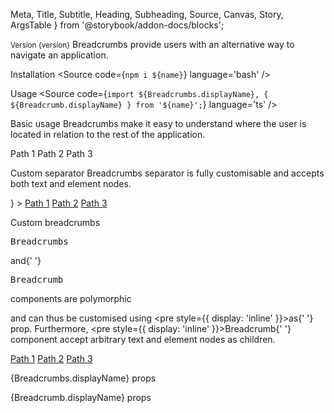   Meta,
  Title,
  Subtitle,
  Heading,
  Subheading,
  Source,
  Canvas,
  Story,
  ArgsTable
} from '@storybook/addon-docs/blocks';




<Meta title='Components/Breadcrumbs' />

<Title>Breadcrumbs</Title>
<Subtitle>
  <small>Version {version}</small>
</Subtitle>
<Subtitle>
  Breadcrumbs provide users with an alternative way to navigate an application.
</Subtitle>

<Heading>Installation</Heading>
<Source code={`npm i ${name}`} language='bash' />

<Heading>Usage</Heading>
<Source
  code={`import ${Breadcrumbs.displayName}, { ${Breadcrumb.displayName} } from '${name}';`}
  language='ts'
/>

<Subheading>Basic usage</Subheading>
<Subtitle>
  Breadcrumbs make it easy to understand where the user is located in relation
  to the rest of the application.
</Subtitle>

<Canvas>
  <Story name='Basic usage'>
    <div style={{ display: 'flex', padding: '10px' }}>
      <Breadcrumbs>
        <Breadcrumb>Path 1</Breadcrumb>
        <Breadcrumb>Path 2</Breadcrumb>
        <Breadcrumb active>Path 3</Breadcrumb>
      </Breadcrumbs>
    </div>
  </Story>
</Canvas>

<Subheading>Custom separator</Subheading>
<Subtitle>
  Breadcrumbs separator is fully customisable and accepts both text and element
  nodes.
</Subtitle>

<Canvas>
  <Story name='Custom separator'>
    <div style={{ display: 'flex', padding: '10px' }}>
      <Breadcrumbs
        separator={
          <span style={{ height: '10px', width: '10px', background: 'red' }} />
        }
      >
        <Breadcrumb>
          <a href='#'>Path 1</a>
        </Breadcrumb>
        <Breadcrumb>
          <a href='#'>Path 2</a>
        </Breadcrumb>
        <Breadcrumb active>
          <a href='#'>Path 3</a>
        </Breadcrumb>
      </Breadcrumbs>
    </div>
  </Story>
</Canvas>

<Subheading>Custom breadcrumbs</Subheading>
<Subtitle>
  <pre style={{ display: 'inline' }}>Breadcrumbs</pre> and{' '}
  <pre style={{ display: 'inline' }}>Breadcrumb</pre> components are polymorphic
  and can thus be customised using <pre style={{ display: 'inline' }}>as</pre>{' '}
  prop. Furthermore, <pre style={{ display: 'inline' }}>Breadcrumb</pre>{' '}
  component accept arbitrary text and element nodes as children.
</Subtitle>

<Canvas>
  <Story name='Custom breadcrumbs'>
    <div style={{ display: 'flex', padding: '10px' }}>
      <Breadcrumbs as={SC.Breadcrumbs}>
        <Breadcrumb as={SC.Breadcrumb}>
          <a href='#'>Path 1</a>
        </Breadcrumb>
        <Breadcrumb as={SC.Breadcrumb}>
          <a href='#'>Path 2</a>
        </Breadcrumb>
        <Breadcrumb active as={SC.Breadcrumb}>
          <a href='#'>Path 3</a>
        </Breadcrumb>
      </Breadcrumbs>
    </div>
  </Story>
</Canvas>

<Heading>{Breadcrumbs.displayName} props</Heading>
<ArgsTable of={Breadcrumbs} />

<Heading>{Breadcrumb.displayName} props</Heading>
<ArgsTable of={Breadcrumb} />
